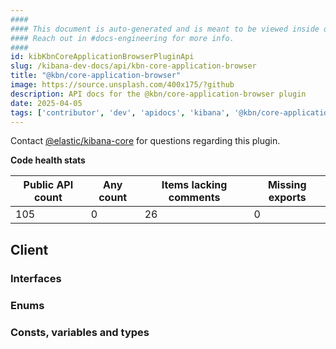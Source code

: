 ```yaml
---
####
#### This document is auto-generated and is meant to be viewed inside our experimental, new docs system.
#### Reach out in #docs-engineering for more info.
####
id: kibKbnCoreApplicationBrowserPluginApi
slug: /kibana-dev-docs/api/kbn-core-application-browser
title: "@kbn/core-application-browser"
image: https://source.unsplash.com/400x175/?github
description: API docs for the @kbn/core-application-browser plugin
date: 2025-04-05
tags: ['contributor', 'dev', 'apidocs', 'kibana', '@kbn/core-application-browser']
---
```




Contact [@elastic/kibana-core](https://github.com/orgs/elastic/teams/kibana-core) for questions regarding this plugin.

**Code health stats**

| Public API count  | Any count | Items lacking comments | Missing exports |
|-------------------|-----------|------------------------|-----------------|
| 105 | 0 | 26 | 0 |

## Client

### Interfaces
<DocDefinitionList data={kbnCoreApplicationBrowserObj.client.interfaces}/>

### Enums
<DocDefinitionList data={kbnCoreApplicationBrowserObj.client.enums}/>

### Consts, variables and types
<DocDefinitionList data={kbnCoreApplicationBrowserObj.client.misc}/>

